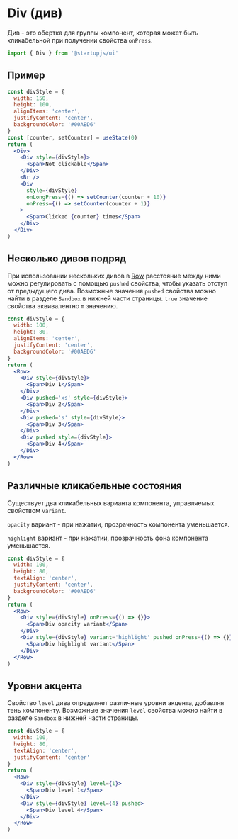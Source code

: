 
# Div (див)

Див - это обертка для группы компонент, которая может быть кликабельной при получении свойства `onPress`.

```jsx
import { Div } from '@startupjs/ui'
```

## Пример

```jsx example
const divStyle = {
  width: 150,
  height: 100,
  alignItems: 'center',
  justifyContent: 'center',
  backgroundColor: '#00AED6'
}
const [counter, setCounter] = useState(0)
return (
  <Div>
    <Div style={divStyle}>
      <Span>Not clickable</Span>
    </Div>
    <Br />
    <Div
      style={divStyle}
      onLongPress={() => setCounter(counter + 10)}
      onPress={() => setCounter(counter + 1)}
    >
      <Span>Clicked {counter} times</Span>
    </Div>
  </Div>
)
```

## Несколько дивов подряд

При использовании нескольких дивов в [Row](/docs/components/Row) расстояние между ними можно регулировать с помощью `pushed` свойства, чтобы указать отступ от предыдущего дива. Возможные значения `pushed` свойства можно найти в разделе `Sandbox` в нижней части страницы. `true` значение свойства эквивалентно `m` значению.

```jsx example
const divStyle = {
  width: 100,
  height: 80,
  alignItems: 'center',
  justifyContent: 'center',
  backgroundColor: '#00AED6'
}
return (
  <Row>
    <Div style={divStyle}>
      <Span>Div 1</Span>
    </Div>
    <Div pushed='xs' style={divStyle}>
      <Span>Div 2</Span>
    </Div>
    <Div pushed='s' style={divStyle}>
      <Span>Div 3</Span>
    </Div>
    <Div pushed style={divStyle}>
      <Span>Div 4</Span>
    </Div>
  </Row>
)
```

## Различные кликабельные состояния

Существует два кликабельных варианта компонента, управляемых свойством `variant`.

`opacity` вариант - при нажатии, прозрачность компонента уменьшается.

`highlight` вариант - при нажатии, прозрачность фона компонента уменьшается.

```jsx example
const divStyle = {
  width: 100,
  height: 80,
  textAlign: 'center',
  justifyContent: 'center',
  backgroundColor: '#00AED6'
}
return (
  <Row>
    <Div style={divStyle} onPress={() => {}}>
      <Span>Div opacity variant</Span>
    </Div>
    <Div style={divStyle} variant='highlight' pushed onPress={() => {}}>
      <Span>Div highlight variant</Span>
    </Div>
  </Row>
)
```

## Уровни акцента

Свойство `level` дива определяет различные уровни акцента, добавляя тень компоненту. Возможные значения `level` свойства можно найти в разделе `Sandbox` в нижней части страницы.

```jsx example
const divStyle = {
  width: 100,
  height: 80,
  textAlign: 'center',
  justifyContent: 'center'
}
return (
  <Row>
    <Div style={divStyle} level={1}>
      <Span>Div level 1</Span>
    </Div>
    <Div style={divStyle} level={4} pushed>
      <Span>Div level 4</Span>
    </Div>
  </Row>
)
```
